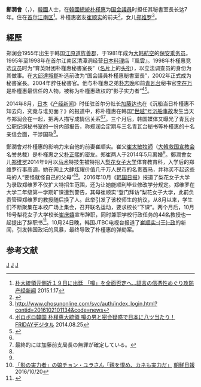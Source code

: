 {{Infobox person
|name=鄭潤會
|native_name = {{lang|ko|정윤회}}
|gender = 
|image=
|caption=
|birth_date=1955年
|nationality = {{ROK}}
|birth_place= {{KOR}}
|death_date=
|death_place=|education= [[慶熙大學|慶熙大學]]
|spouse = {{marriage|[[崔顺实|崔顺实]]
|1996|2014|reason=divorced}}
|parents = 
|children = [[郑维罗|郑维罗]]（女兒）
|module={{Infobox name module
| hangul  = 정윤회
| hanja   = 鄭潤会
| rr      =Chung Yoon-hoi
| mr      = }}
|module2={{Infobox name module
| title   = 本名
| hangul  = 
| hanja   = 
| rr      = 
| mr      = 
}}
|module3={{Infobox name module
| title   = 
| hangul  = 
| hanja   = 
| rr      = 
| mr      = 
}}
}}

'''鄭潤會'''（{{lang-ko|정윤회}}，{{bd|1955年||}}），[[大韩民国|韓國]]人士，在[[大韩民国总统|韓國總統]][[朴槿惠|朴槿惠]]为[[韩国国会|国会議員]]时担任其秘書室長长达7年。住在[[首爾|首尔]][[江南區_(首爾)|江南区]]<ref name=sankei>[http://www.sankei.com/world/news/150117/wor1501170052-n1.html 朴大統領元側近１９日に出廷 「噂」を全面否定へ…証言の信憑性めぐり攻防] {{Wayback|url=http://www.sankei.com/world/news/150117/wor1501170052-n1.html |date=20161021194619 }} [[产经新闻|产经新闻]] 2015.1.17</ref>。朴槿惠密友[[崔順實|崔顺实]]的前夫<ref>{{Cite web |url=http://www.npr.org/sections/thetwo-way/2016/10/29/499864915/swirling-scandal-involving-shamanistic-cult-threatens-s-korean-president |title=存档副本 |accessdate=2016-12-15 |archive-date=2017-03-15 |archive-url=https://archive.today/20170315015540/http://www.npr.org/sections/thetwo-way/2016/10/29/499864915/swirling-scandal-involving-shamanistic-cult-threatens-s-korean-president |dead-url=no }}</ref>，女儿[[郑维罗|郑维罗]]<ref>http://www.chosunonline.com/svc/auth/index_login.html?contid=2016102101134&code=news</ref>。

==經歷==
郑润会1955年出生于韩国[[江原道_(韓國)|江原道]][[旌善郡|旌善郡]]，于1981年成为[[大韓航空|大韩航空]]的[[空中乘务员|保安乘务员]]。1995年至1998年在首尔江南区清潭洞经营[[日本料理|日本料理]]店『風雲』。1998年朴槿惠竞选[[民意代表|议员]]时为“育英財团朴槿惠秘書室長”（[[名片|名片]]上的[[頭銜|头衔]]），以立法调查员的身份为其做事。在[[大邱廣域市|大邱]][[達城郡|達城郡]]补选前改为“国会議員朴槿惠秘書室長”，2002年正式成为秘書室長。2004年辞任秘書官。他与朴槿惠之弟[[朴志晚|朴志晚]]和前[[青瓦台|青瓦台]]秘书官[[李在万|李在万]]是朴槿惠最信任的人物，被称为朴槿惠政权的“影子实力者”<ref name=friday>[http://friday.kodansha.ne.jp/archives/22321/ ボロボロ韓国 朴槿恵大統領 噂の男と密会疑惑で日本に八ツ当たり！] {{Wayback|url=http://friday.kodansha.ne.jp/archives/22321/ |date=20161021195156 }} [[FRIDAY|FRIDAY]]デジタル 2014.08.25</ref><ref>{{Cite web |url=http://japan.hani.co.kr/arti/politics/18955.html |title=存档副本 |accessdate=2016-12-15 |archive-date=2016-10-31 |archive-url=https://web.archive.org/web/20161031212008/http://japan.hani.co.kr/arti/politics/18955.html |dead-url=no }}</ref>。

2014年8月，[[日本|日本]]《[[產經新聞|产经新闻]]》时任驻首尔分社长[[加藤達也_(記者)|加藤达也]]在《沉船当日朴槿惠不知去向，究竟与谁见面？》的报道中，称朴槿惠在韩国[[世越号沉没事故|“世越”号沉船事故]]发生当天与郑润会在一起，把两人描写成情侣关系<ref name=friday/><ref>最終的には加藤前支局長の無罪が確定している。</ref>。三个月后，韩国媒体又曝光了青瓦台公职纪纲秘书室的一份内部报告，称郑润会定期与三名青瓦台秘书等朴槿惠的十名亲信会面，干涉国政<ref name=friday/>。

鄭潤會对朴槿惠的影响力来自他的前妻崔顺实。崔父[[崔太敏|崔太敏]][[牧师|牧師]]（[[大韓救国宣教会|大韓救国宣教会]]名誉总裁）是朴槿惠之父[[朴正熙|朴正熙]]的密友。郑崔两人于2014年5月离婚<ref name=friday/>。鄭潤會女儿[[郑维罗|郑维罗]]2014年9月以[[马术|马术]]特技生被特招入[[梨花女子大學|梨花女子大学]]体育教育科，入学后的郑维罗行事高调，她在网上大肆炫耀价值几千万人民币的名贵[[賽馬|赛马]]，并称买不起这些马的人“要怪就怪自己的父母”<ref>[http://www.chosunonline.com/site/data/html_dir/2016/10/20/2016102000995.html 「影の実力者」の娘チョン・ユラさん「親を恨め、カネも実力だ」] {{Wayback|url=http://www.chosunonline.com/site/data/html_dir/2016/10/20/2016102000995.html |date=20161023030249 }}  [[朝鮮日報|朝鮮日報]] 2016/10/20</ref>。2016年10月《[[韓國日報|韩国日报]]》报道了梨花女子大学为录取郑维罗不仅扩大特招生范围，还为让她能顺利毕业修改学分规定。郑维罗在大学二年级第一学期旷课遭到警告，其母崔顺实“登门拜访”梨花女子大学，此前负责管理郑维罗的教授随后换了人。此举引发了该校师生的抗议，从8月以来，学生们不断聚集在本校广场上集会，召开联名运动，要求校长“下课”。两个月后，10月19号梨花女子大学校长[[崔庆嬉|崔庆嬉]]宣布辞职，同时兼职学校行政任务的44名教授也一起提出了辞职书<ref>{{cite news |title=韩国名校不当录取被指勾结权贵 校长辞职 |url=http://news.163.com/16/1021/19/C3U5G587000187V8.html |date=2016-10-21 |newspaper=网易新闻 |access-date=2016-12-15 |archive-url=https://web.archive.org/web/20161220181132/http://news.163.com/16/1021/19/C3U5G587000187V8.html |archive-date=2016-12-20 |dead-url=yes }}</ref>。10月24日晚，韩国JTBC电视台报道了[[2016年韓國政治醜聞|崔顺实-{干}-政]]的新闻，引发韩国政坛的风暴，最终导致了朴槿惠的弹劾案。

==参考文献==
{{reflist}}
{{2016_South_Korean_political_scandal}}
[[Category:韩国企业家|J]]
[[Category:慶熙大學校友|J]]
[[Category:郑姓|J]]